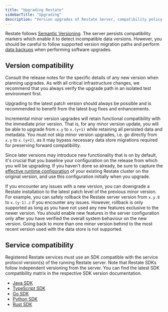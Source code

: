 ```yaml
---
title: "Upgrading Restate"
sidebarTitle: "Upgrading"
description: "Version upgrades of Restate Server, compatibility policy, and rollback strategy"
---
```


Restate follows [Semantic Versioning](https://semver.org/). The server persists compatibility markers which enable it to detect incompatible data versions. However, you should be careful to follow supported version migration paths and perform [data backups](/server/snapshots#data-backups) when performing software upgrades.

## Version compatibility

<Info>
    Consult the release notes for the specific details of any new version when planning upgrades. As with all critical infrastructure changes, we recommend that you always verify the upgrade path in an isolated test environment first.
</Info>

Upgrading to the latest patch version should always be possible and is recommended to benefit from the latest bug fixes and enhancements.

Incremental minor version upgrades will retain functional compatibility with the immediate prior version. That is, for any minor version update, you will be able to upgrade from `x.y` to `x.(y+1)` while retaining all persisted data and metadata. You must not skip minor version upgrades, i.e. go directly from `x.y` to `x.(y+2)`, as it may bypass necessary data store migrations required for preserving forward compatibility.

Since later versions may introduce new functionality that is on by default, it's crucial that you baseline your configuration on the release from which you will be upgrading. If you haven't done so already, be sure to capture the [effective runtime configuration](/operate/configuration/server/#configuration-introspection) of your existing Restate cluster on the original version, and use this configuration initially when you upgrade.

If you encounter any issues with a new version, you can downgrade a Restate installation to the latest patch level of the previous minor version. For example, you can safely rollback the Restate server version from `x.y.0` to `x.(y-1).z` if you encounter any issues. However, rollback is only supported as long as you have not used any new features exclusive to the newer version. You should enable new features in the server configuration only after you have verified the overall system behaviour on the new version. Going back to more than one minor version behind to the most recent version used with the data store is not supported.

## Service compatibility

Registered Restate services must use an SDK compatible with the service protocol version(s) of the running Restate server. Note that Restate SDKs follow independent versioning from the server. You can find the latest SDK compatibility matrix in the respective SDK version documentation.

* [Java SDK](https://github.com/restatedev/sdk-java#versions)
* [TypeScript SDK](https://github.com/restatedev/sdk-typescript#versions)
* [Go SDK](https://github.com/restatedev/sdk-go#versions)
* [Python SDK](https://github.com/restatedev/sdk-python#versions)
* [Rust SDK](https://github.com/restatedev/sdk-rust#versions)
